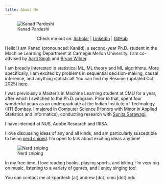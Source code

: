 ```yaml
---
title: About Me
---
```


![Kanad Pardeshi](./assets/img/kanad_pardeshi_headshot.jpg)

<div style="width: 100%; margin: 0 auto; text-align: center;">
Check me out on: <i class="fa-brands fa-google-scholar"></i><a href="https://scholar.google.com/citations?user=gqcZsEAAAAAJ&hl=en"></i>Scholar</a> | <i class="fa-brands fa-linkedin"></i><a href="https://www.linkedin.com/in/kanad-pardeshi/">LinkedIn</a> | <i class="fa-brands fa-github"></i><a href="https://github.com/KanPard005">GitHub</a>
</div>


Hello! I am Kanad (pronounced: Kanād), a second-year Ph.D. student in the Machine Learning Department at Carnegie Mellon University. I am co-advised by [Aarti Singh](http://www.cs.cmu.edu/~aarti/) and [Bryan Wilder](https://bryanwilder.github.io/).

I am broadly interested in statistical ML, ML theory and ML algorithms. More specifically, I am excited by problems in sequential decision-making, causal inference, and anything statistical! You can find my Resume (updated Oct 2025) [here](file:assets/pdfs/kanad_onepage.pdf). 

I was previously a Master's in Machine Learning student at CMU for a year, after which I switched to the Ph.D. program. Prior to that, spent four wonderful years as an undergraduate at the Indian Institute of Technology (IIT) Bombay. I majored in Computer Science (Honors with Minor in Applied Statistics and Informatics), conducting research with [Sunita Sarawagi](https://www.cse.iitb.ac.in/~sunita/).

I have interned at NUS, Adobe Research and IRISA.

I love discussing ideas of any and all kinds, and am particularly susceptible to being [nerd sniped](https://xkcd.com/356/). I'm open to talk about exciting ideas anytime!

![Nerd sniping](https://imgs.xkcd.com/comics/nerd_sniping.png)

In my free time, I love reading books, playing sports, and hiking. I'm very big on music, listening to a variety of genres, and I enjoy singing too!

You can contact me at kpardesh [at] andrew [dot] cmu [dot] edu.

